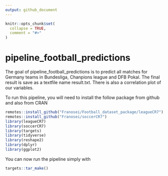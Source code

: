 ```yaml
---
output: github_document
---
```


<!-- README.md is generated from README.Rmd. Please edit that file -->

```r
knitr::opts_chunk$set(
  collapse = TRUE,
  comment = "#>"
)
```

# pipeline_football_predictions

<!-- badges: start -->
<!-- badges: end -->

The goal of pipeline_football_predictions is to  predict all matches for Germany teams in Bundesliga, Chanpions league and DFB Pokal. The final result is save as a textfile name result.txt. There is also a correlation plot of our variables.

To run this pipeline, you will need to install the follow package from github and also from CRAN

```r
remotes::install_github("Franosei/Football_dataset_package/leagueCR7")
remotes::install_github("Franosei/soccerCR7")
library(leagueCR7)
library(soccerCR7)
library(targets)
library(tidyverse)
library(reshape2)
library(dplyr)
library(ggplot2)
```

You can now run the pipeline simply with
```r
targets::tar_make()
```


